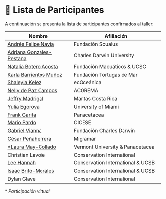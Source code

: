 ::: top-banner
:::

# 👥 Lista de Participantes

A continuación se presenta la lista de participantes confirmados al taller:

| **Nombre** | **Afiliación** |
|------------|----------------|
| <a href="https://squalus.org/index.php/colombia/" target="_blank">Andrés Felipe Navia</a> | Fundación Scualus |
| <a href="https://www.linkedin.com/in/adriana-gonzalez-pestana-b6587a61" target="_blank">Adriana Gonzáles-Pestana</a> | Charles Darwin University |
| <a href="https://www.instagram.com/macuaticos/" target="_blank">Natalia Botero Acosta</a> | Fundación Macuáticos & UCSC |
| <a href="https://fundaciontourtugas.org/" target="_blank">Karla Barrientos Muñoz</a> | Fundación Tortugas de Mar |
| <a href="https://www.ecoceanica.org/shaleyla" target="_blank">Shaleyla Kelez</a> | ecOceánica |
| <a href="https://www.researchgate.net/profile/Nelly-De-Paz-Campos" target="_blank">Nelly de Paz Campos</a> | ACOREMA |
| <a href="https://www.mantatrust.org/mantas-costa-rica" target="_blank">Jeffry Madrigal</a> | Mantas Costa Rica |
| <a href="https://people.miami.edu/profile/4fd08a9092e08f6da5b330184ade8d86" target="_blank">Yulia Egorova</a> | University of Miami |
| <a href="https://www.linkedin.com/in/frank-garita-05321072/?utm_source=share&utm_campaign=share_via&utm_content=profile&utm_medium=android_app" target="_blank">Frank Garita</a> | Panacetacea |
| <a href="https://www.linkedin.com/in/mario-a-pardo-cicese/" target="_blank">Mario Pardo</a> | CICESE |
| <a href="https://www.darwinfoundation.org/es/conocenos/our-people2/meet-our-team/gabriel-vianna/" target="_blank">Gabriel Vianna</a> | Fundación Charles Darwin |
| <a href="https://www.linkedin.com/in/crpenaherrera/" target="_blank">César Peñaherrera</a> | Migramar |
| <a href="https://www.uvm.edu/cas/biology/profile/laura-j-may-collado" target="_blank">*Laura May-Collado</a> | Vermont University & Panacetacea |
| Christian Lavoie | Conservation International |
| <a href="https://www.conservation.org/experts-list/dr-lee-hannah" target="_blank">Lee Hannah</a> | Conservation International & UCSB |
| <a href="https://isaakbm.github.io/ibm-personalweb/" target="_blank">Isaac Brito-Morales</a> | Conservation International & UCSB |
| Dylan Glave | Conservation International |

\* *Participación virtual*